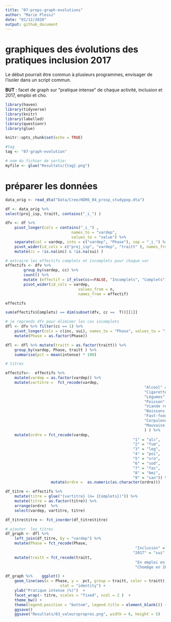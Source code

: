 ```yaml
---
title: "07-props-graph-evolutions"
author: "Marie Plessz"
date: "01/12/2020"
output: github_document
---
```


# graphiques des évolutions des pratiques inclusion 2017

Le début pourrait être commun à plusieurs programmes, envisager de l'isoler dans un script commun.

**BUT** : facet de graph sur "pratique intense" de chaque activité, inclusion et 2017, emploi et cho.



```r
library(haven)
library(tidyverse)
library(knitr)
library(labelled)
library(questionr)
library(glue)

knitr::opts_chunk$set(echo = TRUE)

#tag
tag <- "07-graph-evolution"

# nom du fichier de sortie:
myfile <- glue("Resultats/{tag}.png")

```


# préparer les données
```r
data_orig <- read_dta("Data/Cree/HDR6_04_prosp_studypop.dta")

df <- data_orig %>% 
select(proj_isp, traitt, contains("_i_") )

```

```r
dfv <- df %>% 
	pivot_longer(cols = contains("_i_") ,
							 names_to = "vardep",
							 values_to = "value") %>% 
	separate(col = vardep, into = c("vardep", "Phase"), sep = "_i_") %>% 
	pivot_wider(id_cols = c("proj_isp", "vardep", "traitt" ), names_from = Phase, values_from = value) %>% 
	mutate(cc = !is.na(inc) & !is.na(sui) )

# extraire les effectifs complets et incomplets pour chaque var
effectifs <- dfv %>% 
		group_by(vardep, cc) %>% 
		count() %>% 
		mutate (effectif = if_else(cc==FALSE, "Incomplets", "Complets")) %>% 
		pivot_wider(id_cols = vardep, 
								values_from = n, 
								names_from = effectif) 

effectifs

sum(effectifs$Complets) == dim(subset(dfv, cc ==  T))[[1]]

# je reprends dfv pour éliminer les cas incomplets
dfl <- dfv %>% filter(cc == 1) %>% 
	pivot_longer(cols = c(inc, sui), names_to = "Phase", values_to = "intense") %>% 
	mutate(Phase = as.factor(Phase))

dfl <- dfl %>% mutate(traitt = as.factor(traitt)) %>% 
	group_by(vardep, Phase, traitt ) %>% 
	summarise(pct = mean(intense) * 100) 

```




```r
# titres

effectifs<-  effectifs %>% 
	mutate(vardep = as.factor(vardep)) %>% 
	mutate(vartitre =  fct_recode(vardep,
															 "Alcool" = "alc",
															 "Cigarette" = "fum",
															 "Légumes" = "leg",
															 "Poisson" = "poi",
															 "Viande rouge" = "vro",
															 "Boissons sucrées" = "sod",
															 "Fast-food" = "fas",
															 "Corpulence" = "bmi",
															 "Mauvaise santé" = "san"
															 ) ) %>% 
	mutate(ordre = fct_recode(vardep,
														"1" = "alc",
														"2" = "fum",
														"3" = "leg",
														"4" = "poi",
														"5" = "vro",
														"6" = "sod",
														"7" = "fas",
														"8" = "bmi",
														"9" = "san")) %>% 
				 	mutate(ordre = 	as.numeric(as.character(ordre)))

df_titre <- effectifs %>% 
	mutate(titre = glue("{vartitre} (n= {Complets})")) %>%
	mutate(titre = as.factor(titre)) %>% 
	arrange(ordre)  %>% 
	select(vardep, vartitre, titre) 

df_titre$titre <- fct_inorder(df_titre$titre)

# ajouter  les titres
df_graph <- dfl %>% 
	left_join(df_titre, by = "vardep") %>% 
	mutate(Phase = fct_recode(Phase, 
														 "Inclusion" = "inc", 
														"2017" = "sui"  )) %>% 
	mutate(traitt = fct_recode(traitt,
														 "En emploi en 2017" = "0",
														 "Chomâge en 2017" = "1"))


```

```r


df_graph %>% 	ggplot() +
	geom_line(aes(x = Phase, y =  pct, group = traitt, color = traitt),
						stat = "identity") +
	ylab("Pratique intense (%)")  +
	facet_wrap(~ titre, scales = "fixed", ncol = 2 )  +
	theme_bw() +
	theme(legend.position = "bottom", legend.title = element_blank()) +
	ggsave()
	ggsave("Resultats/03_valeurspropres.png", width = 6, height = 5)


```

